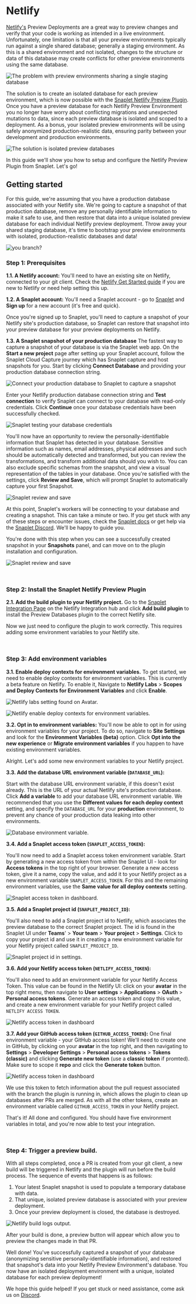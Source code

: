 
# Netlify

[Netlify's](https://www.netlify.com/) Preview Deployments are a great way to preview changes and verify that your code is working as intended in a live environment. Unfortunately, one limitation is that all your preview environments typically run against a single shared database; generally a staging environment. As this is a shared environment and not isolated, changes to the structure or data of this database may create conflicts for other preview environments using the same database.

![The problem with preview environments sharing a single staging database](/recipes/netlify/netlify-snaplet-problem.png)

The solution is to create an isolated database for each preview environment, which is now possible with the [Snaplet Netlify Preview Plugin](https://www.netlify.com/integrations/snaplet/). Once you have a preview database for each Netlify Preview Environment you no longer have worry about conflicting migrations and unexpected mutations to data, since each preview database is isolated and scoped to a deployment. As a bonus, your isolated preview environments will be using safely anonymized production-realistic data, ensuring parity between your development and production environments.

![The solution is isolated preview databases](/recipes/netlify/netlify-snaplet-solution.png)

In this guide we'll show you how to setup and configure the Netlify Preview Plugin from Snaplet. Let's go!

## Getting started

For this guide, we're assuming that you have a production database associated with your Netlify site. We're going to capture a snapshot of that production database, remove any personally identifiable information to make it safe to use, and then restore that data into a unique isolated preview database for each individual Netlify preview deployment. Throw away your shared staging database, it's time to bootstrap your preview environments with isolated, production-realistic databases and data!

![you branch?](/recipes/netlify/netlify-preview-plugin-logo.png)

### Step 1: Prerequisites

**1.1. A Netlify account:** You'll need to have an existing site on Netlify, connected to your git client. Check the [Netlify Get Started guide](https://docs.netlify.com/get-started/) if you are new to Netlify or need help setting this up.

**1.2. A Snaplet account:** You'll need a Snaplet account - go to [Snaplet](https://www.snaplet.dev/) and **Sign up** for a new account (it's free and quick).

Once you're signed up to Snaplet, you'll need to capture a snapshot of your Netlify site's production database, so Snaplet can restore that snapshot into your preview database for your preview deployments on Netlify.

**1.3. A Snaplet snapshot of your production database**
The fastest way to capture a snapshot of your database is via the Snaplet web app. On the **Start a new project** page after setting up your Snaplet account, follow the Snaplet Cloud Capture journey which has Snaplet capture and host snapshots for you. Start by clicking **Connect Database** and providing your production database connection string.

![Connect your production database to Snaplet to capture a snapshot](/recipes/netlify/netlify-snaplet-connect-database.png)

Enter your Netlify production database connection string and **Test connection** to verify Snaplet can connect to your database with read-only credentials. Click **Continue** once your database credentials have been successfully checked.

![Snaplet testing your database credentials](/recipes/netlify/netlify-snaplet-connect-database-success.png)

You'll now have an opportunity to review the personally-identifiable information that Snaplet has detected in your database. Sensitive information such as names, email addresses, physical addresses and such should be automatically detected and transformed, but you can review the transformations, and transform additional data should you wish to. You can also exclude specific schemas from the snapshot, and view a visual representation of the tables in your database. Once you're satisfied with the settings, click **Review and Save**, which will prompt Snaplet to automatically capture your first Snapshot.

![Snaplet review and save](/recipes/netlify/netlify-snaplet-review-save.png)

At this point, Snaplet's workers will be connecting to your database and creating a snapshot. This can take a minute or two. If you get stuck with any of these steps or encounter issues, check the [Snaplet docs](https://docs.snaplet.dev/?utm_source=partner&utm_medium=netlify) or get help via the [Snaplet Discord](https://app.snaplet.dev/chat). We'll be happy to guide you.

You're done with this step when you can see a successfully created snapshot in your **Snapshots** panel, and can move on to the plugin installation and configuration.

![Snaplet review and save](/recipes/netlify/netlify-snaplet-snapshot-success.png)

<br/>

### Step 2: Install the Snaplet Netlify Preview Plugin

**2.1. Add the build plugin to your Netlify project.**
Go to the [Snaplet Integration Page](https://www.netlify.com/integrations/snaplet/) on the Netlify Integration hub and click **Add build plugin** to install the Preview Databases plugin to the correct Netlify site.

Now we just need to configure the plugin to work correctly. This requires adding some environment variables to your Netlify site.

<br/>

### Step 3: Add environment variables

**3.1. Enable deploy contexts for environment variables.**
To get started, we need to enable deploy contexts for environment variables. This is currently a beta feature on Netlify. To enable it, Navigate to **Netlify Labs** > **Scopes and Deploy Contexts for Environment Variables** and click **Enable**.

![Netlify labs setting found on Avatar.](/recipes/netlify/netlify-snaplet-enable1.png)

![Netlify enable deploy contexts for environment variables.](/recipes/netlify/netlify-snaplet-enable2.png)

**3.2. Opt in to environment variables:**
You'll now be able to opt in for using environment variables for your project. To do so, navigate to **Site Settings** and look for the **Environment Variables (beta)** option. Click **Opt into the new experience** or **Migrate environment variables** if you happen to have existing environment variables.

Alright. Let's add some new environment variables to your Netlify project.

**3.3. Add the database URL environment variable (`DATABASE_URL`):**

Start with the database URL environment variable, if this doesn't exist already. This is the URL of your actual Netlify site's production database. Click **Add a variable** to add your database URL environment variable. We recommended that you use the **Different values for each deploy context** setting, and specify the `DATABASE_URL` for your **production** environment, to prevent any chance of your production data leaking into other environments.

![Database environment variable.](/recipes/netlify/netlify-db-url-new.png)

**3.4. Add a Snaplet access token (`SNAPLET_ACCESS_TOKEN`):**

You'll now need to add a Snaplet access token environment variable. Start by generating a new access token from within the Snaplet UI - look for **Access tokens** in the top right of your browser. Generate a new access token, give it a name, copy the value, and add it to your Netlify project as a new environment variable `SNAPLET_ACCESS_TOKEN`. For this and the remaining environment variables, use the **Same value for all deploy contexts** setting.

![Snaplet access token in dashboard.](/recipes/netlify/netlify-snaplet-access-token1.png)

**3.5. Add a Snaplet project id (`SNAPLET_PROJECT_ID`):**

You'll also need to add a Snaplet project id to Netlify, which associates the preview database to the correct Snaplet project. The id is found in the Snaplet UI under **Teams**' > **Your team** > **Your project** > **Settings**. Click to copy your project id and use it in creating a new environment variable for your Netlify project called `SNAPLET_PROJECT_ID`.

![Snaplet project id in settings.](/recipes/netlify/netlify-project-id.png)

**3.6. Add your Netlify access token (`NETLIFY_ACCESS_TOKEN`):**

You'll also need to add an environment variable for your Netlify Access Token. This value can be found in the Netlify UI: click on your **avatar** in the top right menu, then navigate to **User settings** > **Applications** > **OAuth** > **Personal access tokens**. Generate an access token and copy this value, and create a new environment variable for your Netlify project called `NETLIFY ACCESS TOKEN`.

![Netlify access token in dashboard](/recipes/netlify/netlify-personal-access-token1.png)


**3.7. Add your GitHub access token (`GITHUB_ACCESS_TOKEN`):**
One final environment variable - your GitHub access token! We'll need to create one in GitHub, by clicking on your **avatar** in the top right, and then navigating to **Settings** > **Developer Settings** > **Personal access tokens** > **Tokens (classic)** and clicking **Generate new token** (use a **classic token** if promted).  Make sure to scope it **repo** and click the **Generate token** button.

![Netlify access token in dashboard](/recipes/netlify/netlify-github-token.png)

We use this token to fetch information about the pull request associated with the branch the plugin is running in, which allows the plugin to clean up databases after PRs are merged. As with all the other tokens, create an environment variable called `GITHUB_ACCESS_TOKEN` in your Netlify project.

That's it! All done and configured. You should have five environment variables in total, and you're now able to test your integration.

<br/>

### Step 4: Trigger a preview build.

With all steps completed, once a PR is created from your git client, a new build will be triggered in Netlify and the plugin will run before the build process. The sequence of events that happens is as follows:

1. Your latest Snaplet snapshot is used to populate a temporary database with data.
2. That unique, isolated preview database is associated with your preview deployment.
3. Once your preview deployment is closed, the database is destroyed.

![Netlify build logs output.](/recipes/netlify/netlify-build-logs.png)

After your build is done, a preview button will appear which allow you to preview the changes made in that PR.

Well done! You've successfully captured a snapshot of your database (anonymizing sensitive personally-identifiable information), and restored that snapshot's data into your Netlify Preview Environment's database. You now have an isolated deployment environment with a unique, isolated database for each preview deployment!

We hope this guide helped! If you get stuck or need assistance, come ask us on [Discord](https://app.snaplet.dev/chat).
